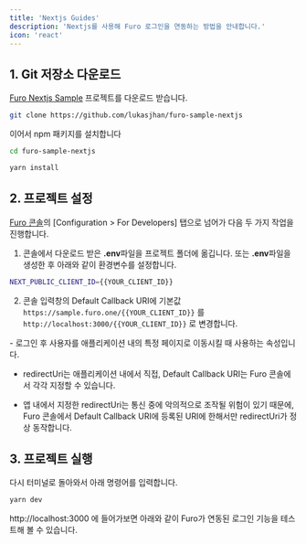 ```yaml
---
title: 'Nextjs Guides'
description: 'Nextjs를 사용해 Furo 로그인을 연동하는 방법을 안내합니다.'
icon: 'react'
---
```


## 1. Git 저장소 다운로드

[Furo Nextjs Sample](https://github.com/lukasjhan/furo-sample-nextjs) 프로젝트를 다운로드 받습니다.

```bash
git clone https://github.com/lukasjhan/furo-sample-nextjs
```

이어서 npm 패키지를 설치합니다

```bash
cd furo-sample-nextjs

yarn install
```

## 2. 프로젝트 설정

[Furo 콘솔](https://console.furo.one)의 [Configuration > For Developers] 탭으로 넘어가 다음 두 가지 작업을 진행합니다.

1. 콘솔에서 다운로드 받은 **.env**파일을 프로젝트 폴더에 옮깁니다. 또는 **.env**파일을 생성한 후 아래와 같이 환경변수를 설정합니다.

```bash
NEXT_PUBLIC_CLIENT_ID={{YOUR_CLIENT_ID}}
```

2. 콘솔 입력창의 Default Callback URI에 기본값 `https://sample.furo.one/{{YOUR_CLIENT_ID}}` 를 `http://localhost:3000/{{YOUR_CLIENT_ID}}` 로 변경합니다.

<Accordion title="redirectUri 와 callbackUri">
- 로그인 후 사용자를 애플리케이션 내의 특정 페이지로 이동시킬 때 사용하는 속성입니다.

- redirectUri는 애플리케이션 내에서 직접, Default Callback URI는 Furo 콘솔에서 각각 지정할 수 있습니다.

- 앱 내에서 지정한 redirectUri는 통신 중에 악의적으로 조작될 위험이 있기 때문에, Furo 콘솔에서 Default Callback URI에 등록된 URI에 한해서만 redirectUri가 정상 동작합니다.

</Accordion>

## 3. 프로젝트 실행

다시 터미널로 돌아와서 아래 명령어를 입력합니다.

```bash
yarn dev
```

http://localhost:3000 에 들어가보면 아래와 같이 Furo가 연동된 로그인 기능을 테스트해 볼 수 있습니다.
